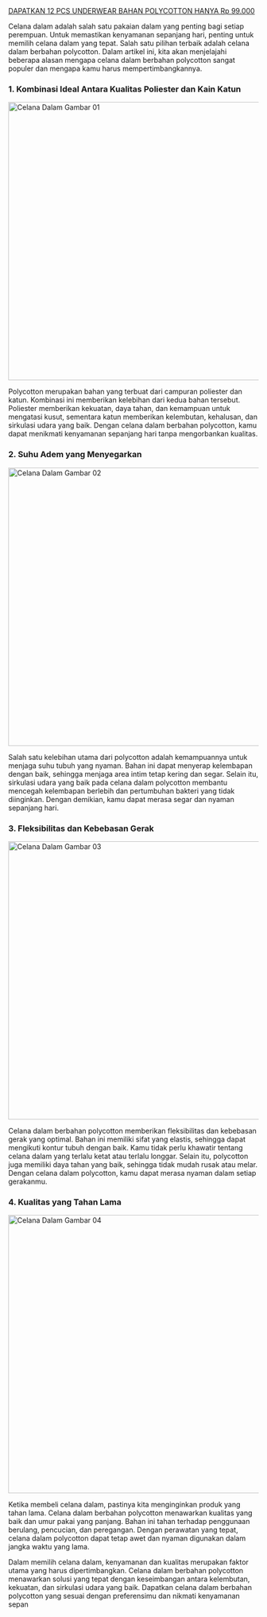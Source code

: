 
<Article
  title="Tingkatkan Kenyamananmu dengan Celana Dalam Berbahan Polycotton"
  description="Maksimalkan kenyamananmu sepanjang hari dengan celana dalam berbahan polycotton. Temukan kombinasi ideal antara kelembutan dan kekuatan, serta suhu adem yang menyegarkan. Baca artikel ini untuk mengetahui lebih lanjut tentang keunggulan celana dalam polycotton dalam meningkatkan kenyamananmu."
  image="/products/underwear/cd-3.jpg"
>
<slot slot="ads">
 <a
    class="block text-center text-2xl font-bold p-5 border-4 border-dashed border-green-500 max-w-screen-lg mb-8 mx-auto"
    href="/underwear/"
  >
    DAPATKAN 12 PCS UNDERWEAR BAHAN POLYCOTTON HANYA <span class="text-red-700">Rp 99.000</span>
  </a>
</slot>

Celana dalam adalah salah satu pakaian dalam yang penting bagi setiap perempuan. Untuk memastikan kenyamanan sepanjang hari, penting untuk memilih celana dalam yang tepat. Salah satu pilihan terbaik adalah celana dalam berbahan polycotton. Dalam artikel ini, kita akan menjelajahi beberapa alasan mengapa celana dalam berbahan polycotton sangat populer dan mengapa kamu harus mempertimbangkannya.

### **1. Kombinasi Ideal Antara Kualitas Poliester dan Kain Katun**

<Image
  format="webp"
  src="/products/underwear/cd-1.jpg"
  width="560"
  height="560"
  quality={99}
  alt="Celana Dalam Gambar 01"
/>

Polycotton merupakan bahan yang terbuat dari campuran poliester dan katun. Kombinasi ini memberikan kelebihan dari kedua bahan tersebut. Poliester memberikan kekuatan, daya tahan, dan kemampuan untuk mengatasi kusut, sementara katun memberikan kelembutan, kehalusan, dan sirkulasi udara yang baik. Dengan celana dalam berbahan polycotton, kamu dapat menikmati kenyamanan sepanjang hari tanpa mengorbankan kualitas.

### **2. Suhu Adem yang Menyegarkan**

<Image
  format="webp"
  src="/products/underwear/cd-2.jpg"
  width="560"
  height="560"
  quality={99}
  alt="Celana Dalam Gambar 02"
/>

Salah satu kelebihan utama dari polycotton adalah kemampuannya untuk menjaga suhu tubuh yang nyaman. Bahan ini dapat menyerap kelembapan dengan baik, sehingga menjaga area intim tetap kering dan segar. Selain itu, sirkulasi udara yang baik pada celana dalam polycotton membantu mencegah kelembapan berlebih dan pertumbuhan bakteri yang tidak diinginkan. Dengan demikian, kamu dapat merasa segar dan nyaman sepanjang hari.

### **3. Fleksibilitas dan Kebebasan Gerak**

<Image
  format="webp"
  src="/products/underwear/cd-3.jpg"
  width="560"
  height="560"
  quality={99}
  alt="Celana Dalam Gambar 03"
/>

Celana dalam berbahan polycotton memberikan fleksibilitas dan kebebasan gerak yang optimal. Bahan ini memiliki sifat yang elastis, sehingga dapat mengikuti kontur tubuh dengan baik. Kamu tidak perlu khawatir tentang celana dalam yang terlalu ketat atau terlalu longgar. Selain itu, polycotton juga memiliki daya tahan yang baik, sehingga tidak mudah rusak atau melar. Dengan celana dalam polycotton, kamu dapat merasa nyaman dalam setiap gerakanmu.

### **4. Kualitas yang Tahan Lama**

<Image
  format="webp"
  src="/products/underwear/cd-4.jpg"
  width="560"
  height="560"
  quality={99}
  alt="Celana Dalam Gambar 04"
/>

Ketika membeli celana dalam, pastinya kita menginginkan produk yang tahan lama. Celana dalam berbahan polycotton menawarkan kualitas yang baik dan umur pakai yang panjang. Bahan ini tahan terhadap penggunaan berulang, pencucian, dan peregangan. Dengan perawatan yang tepat, celana dalam polycotton dapat tetap awet dan nyaman digunakan dalam jangka waktu yang lama.

Dalam memilih celana dalam, kenyamanan dan kualitas merupakan faktor utama yang harus dipertimbangkan. Celana dalam berbahan polycotton menawarkan solusi yang tepat dengan keseimbangan antara kelembutan, kekuatan, dan sirkulasi udara yang baik. Dapatkan celana dalam berbahan polycotton yang sesuai dengan preferensimu dan nikmati kenyamanan sepan

</Article>
